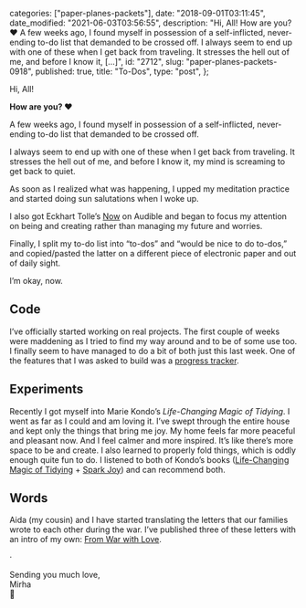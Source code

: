 
  categories: ["paper-planes-packets"],
  date: "2018-09-01T03:11:45",
  date_modified: "2021-06-03T03:56:55",
  description:
    "Hi, All! How are you? ♥️ A few weeks ago, I found myself in possession of a self-inflicted, never-ending to-do list that demanded to be crossed off. I always seem to end up with one of these when I get back from traveling. It stresses the hell out of me, and before I know it, […]",
  id: "2712",
  slug: "paper-planes-packets-0918",
  published: true,
  title: "To-Dos",
  type: "post",
};


Hi, All!

**How are you? ♥️**

A few weeks ago, I found myself in possession of a self-inflicted, never-ending to-do list that demanded to be crossed off.

I always seem to end up with one of these when I get back from traveling. It stresses the hell out of me, and before I know it, my mind is screaming to get back to quiet.

As soon as I realized what was happening, I upped my meditation practice and started doing sun salutations when I woke up.

I also got Eckhart Tolle’s [Now](http://a.co/d/5JubIzb) on Audible and began to focus my attention on being and creating rather than managing my future and worries.

Finally, I split my to-do list into “to-dos” and “would be nice to do to-dos,” and copied/pasted the latter on a different piece of electronic paper and out of daily sight.

I’m okay, now.

## Code

I’ve officially started working on real projects. The first couple of weeks were maddening as I tried to find my way around and to be of some use too. I finally seem to have managed to do a bit of both just this last week. One of the features that I was asked to build was a [progress tracker](https://codepen.io/mirhamasala/pen/QVKaxG).

## Experiments

Recently I got myself into Marie Kondo’s _Life-Changing Magic of Tidying_. I went as far as I could and am loving it. I’ve swept through the entire house and kept only the things that bring me joy. My home feels far more peaceful and pleasant now. And I feel calmer and more inspired. It’s like there’s more space to be and create. I also learned to properly fold things, which is oddly enough quite fun to do. I listened to both of Kondo’s books ([Life-Changing Magic of Tidying](http://a.co/d/iCumHyF) + [Spark Joy](http://a.co/d/gA1Hunr)) and can recommend both.

## Words

Aida (my cousin) and I have started translating the letters that our families wrote to each other during the war. I’ve published three of these letters with an intro of my own: [From War with Love](/posts/from-war-with-love).

·

Sending you much love,\
Mirha\
🍃
